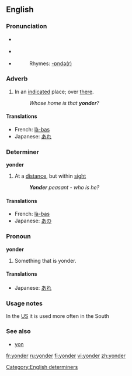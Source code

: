 {{was wotd|2006|December|2}}
==English==

===Pronunciation===
*{{italbrac|[[RP]]}} {{IPA|/ˈjɒndə(r)/}}
*{{italbrac|US}} {{IPA|/ˈjɑːndə(r)/}}
*{{audio|en-us-yonder.ogg|Audio (US)}}
*:Rhymes: [[Rhymes:English:-ɒndə(r)|-ɒndə(r)]]

===Adverb===
{{en-adv|-}}

# In an [[indicate]]d place; over [[there]].
#: ''Whose home is that '''yonder'''?''

====Translations====
{{top}}
*French: [[là-bas]]
*Japanese: [[あれ]]
{{mid}}
{{bottom}}

===Determiner===
'''yonder'''

# At a [[distance]], but within [[sight]]
#:'' '''Yonder''' peasant - who is he?''

====Translations====
{{top}}
*French: [[là-bas]]
*Japanese: [[あの]]
{{mid}}
{{bottom}}

===Pronoun===
'''yonder'''

# Something that is yonder.

====Translations====
{{top}}
*Japanese: [[あれ]]
{{mid}}
{{bottom}}

===Usage notes===
In the [[US]] it is used more often in the South

===See also===
*[[yon]]

[[Category:English determiners]]

[[fr:yonder]]
[[ru:yonder]]
[[fi:yonder]]
[[vi:yonder]]
[[zh:yonder]]